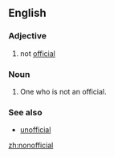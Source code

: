 ==English==

===Adjective===
{{en-adj|-}}

# not [[official]]

===Noun===
{{en-noun}}

# One who is not an official.

===See also===
*[[unofficial]]

[[zh:nonofficial]]